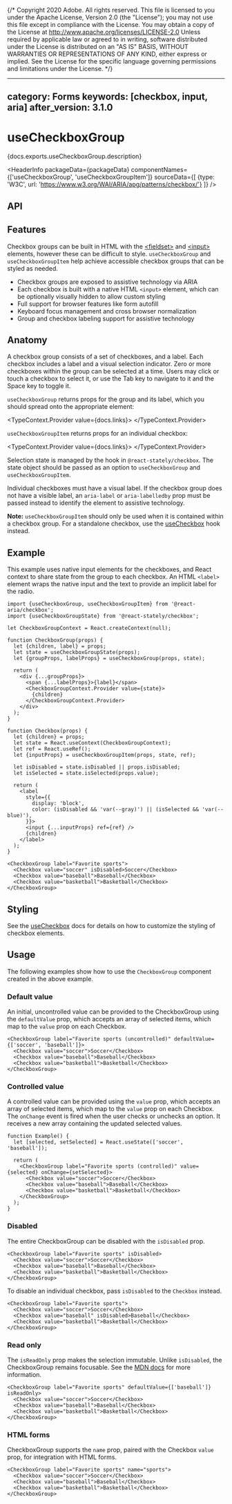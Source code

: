 {/* Copyright 2020 Adobe. All rights reserved.
This file is licensed to you under the Apache License, Version 2.0 (the "License");
you may not use this file except in compliance with the License. You may obtain a copy
of the License at http://www.apache.org/licenses/LICENSE-2.0
Unless required by applicable law or agreed to in writing, software distributed under
the License is distributed on an "AS IS" BASIS, WITHOUT WARRANTIES OR REPRESENTATIONS
OF ANY KIND, either express or implied. See the License for the specific language
governing permissions and limitations under the License. */}



---
category: Forms
keywords: [checkbox, input, aria]
after_version: 3.1.0
---

# useCheckboxGroup

<PageDescription>{docs.exports.useCheckboxGroup.description}</PageDescription>

<HeaderInfo
  packageData={packageData}
  componentNames={['useCheckboxGroup', 'useCheckboxGroupItem']}
  sourceData={[
    {type: 'W3C', url: 'https://www.w3.org/WAI/ARIA/apg/patterns/checkbox/'}
  ]} />

## API

<FunctionAPI function={docs.exports.useCheckboxGroup} links={docs.links} />
<FunctionAPI function={docs.exports.useCheckboxGroupItem} links={docs.links} />

## Features

Checkbox groups can be built in HTML with the
[&lt;fieldset&gt;](https://developer.mozilla.org/en-US/docs/Web/HTML/Element/fieldset)
and [&lt;input&gt;](https://developer.mozilla.org/en-US/docs/Web/HTML/Element/input) elements,
however these can be difficult to style. `useCheckboxGroup` and `useCheckboxGroupItem` help achieve accessible
checkbox groups that can be styled as needed.

* Checkbox groups are exposed to assistive technology via ARIA
* Each checkbox is built with a native HTML `<input>` element, which can be optionally visually
  hidden to allow custom styling
* Full support for browser features like form autofill
* Keyboard focus management and cross browser normalization
* Group and checkbox labeling support for assistive technology

## Anatomy

<Anatomy />

A checkbox group consists of a set of checkboxes, and a label. Each checkbox
includes a label and a visual selection indicator. Zero or more checkboxes
within the group can be selected at a time. Users may click or touch a checkbox
to select it, or use the <Keyboard>Tab</Keyboard> key to navigate to it
and the <Keyboard>Space</Keyboard> key to toggle it.

`useCheckboxGroup` returns props for the group and its label, which you should spread
onto the appropriate element:

<TypeContext.Provider value={docs.links}>
  <InterfaceType properties={docs.links[docs.exports.useCheckboxGroup.return.id].properties} />
</TypeContext.Provider>

`useCheckboxGroupItem` returns props for an individual checkbox:

<TypeContext.Provider value={docs.links}>
  <InterfaceType properties={docs.links[docs.exports.useCheckboxGroupItem.return.id].properties} />
</TypeContext.Provider>

Selection state is managed by the <TypeLink links={statelyDocs.links} type={statelyDocs.exports.useCheckboxGroupState} />
hook in `@react-stately/checkbox`. The state object should be passed as an option to `useCheckboxGroup`
and `useCheckboxGroupItem`.

Individual checkboxes must have a visual label. If the checkbox group does not have a visible label,
an `aria-label` or `aria-labelledby` prop must be passed instead to identify the element to assistive
technology.

**Note:** `useCheckboxGroupItem` should only be used when it is contained within a checkbox group. For a
standalone checkbox, use the [useCheckbox](useCheckbox.html) hook instead.

## Example

This example uses native input elements for the checkboxes, and React context to share state from the group
to each checkbox. An HTML `<label>` element wraps the native input and the text to provide an implicit label
for the radio.

```tsx example export=true
import {useCheckboxGroup, useCheckboxGroupItem} from '@react-aria/checkbox';
import {useCheckboxGroupState} from '@react-stately/checkbox';

let CheckboxGroupContext = React.createContext(null);

function CheckboxGroup(props) {
  let {children, label} = props;
  let state = useCheckboxGroupState(props);
  let {groupProps, labelProps} = useCheckboxGroup(props, state);

  return (
    <div {...groupProps}>
      <span {...labelProps}>{label}</span>
      <CheckboxGroupContext.Provider value={state}>
        {children}
      </CheckboxGroupContext.Provider>
    </div>
  );
}

function Checkbox(props) {
  let {children} = props;
  let state = React.useContext(CheckboxGroupContext);
  let ref = React.useRef();
  let {inputProps} = useCheckboxGroupItem(props, state, ref);

  let isDisabled = state.isDisabled || props.isDisabled;
  let isSelected = state.isSelected(props.value);

  return (
    <label
      style={{
        display: 'block',
        color: (isDisabled && 'var(--gray)') || (isSelected && 'var(--blue)'),
      }}>
      <input {...inputProps} ref={ref} />
      {children}
    </label>
  );
}

<CheckboxGroup label="Favorite sports">
  <Checkbox value="soccer" isDisabled>Soccer</Checkbox>
  <Checkbox value="baseball">Baseball</Checkbox>
  <Checkbox value="basketball">Basketball</Checkbox>
</CheckboxGroup>
```

## Styling

See the [useCheckbox](useCheckbox.html#styling) docs for details on how to customize the styling of checkbox elements.

## Usage

The following examples show how to use the `CheckboxGroup` component created in the above example.

### Default value

An initial, uncontrolled value can be provided to the CheckboxGroup using the `defaultValue` prop, which accepts an array of selected items, which map to the
`value` prop on each Checkbox.

```tsx example
<CheckboxGroup label="Favorite sports (uncontrolled)" defaultValue={['soccer', 'baseball']}>
  <Checkbox value="soccer">Soccer</Checkbox>
  <Checkbox value="baseball">Baseball</Checkbox>
  <Checkbox value="basketball">Basketball</Checkbox>
</CheckboxGroup>
```

### Controlled value

A controlled value can be provided using the `value` prop, which accepts an array of selected items, which map to the
`value` prop on each Checkbox. The `onChange` event is fired when the user checks or unchecks an option. It receives a new array
containing the updated selected values.

```tsx example
function Example() {
  let [selected, setSelected] = React.useState(['soccer', 'baseball']);

  return (
    <CheckboxGroup label="Favorite sports (controlled)" value={selected} onChange={setSelected}>
      <Checkbox value="soccer">Soccer</Checkbox>
      <Checkbox value="baseball">Baseball</Checkbox>
      <Checkbox value="basketball">Basketball</Checkbox>
    </CheckboxGroup>
  );
}
```

### Disabled

The entire CheckboxGroup can be disabled with the `isDisabled` prop.

```tsx example
<CheckboxGroup label="Favorite sports" isDisabled>
  <Checkbox value="soccer">Soccer</Checkbox>
  <Checkbox value="baseball">Baseball</Checkbox>
  <Checkbox value="basketball">Basketball</Checkbox>
</CheckboxGroup>
```

To disable an individual checkbox, pass `isDisabled` to the `Checkbox` instead.

```tsx example
<CheckboxGroup label="Favorite sports">
  <Checkbox value="soccer">Soccer</Checkbox>
  <Checkbox value="baseball" isDisabled>Baseball</Checkbox>
  <Checkbox value="basketball">Basketball</Checkbox>
</CheckboxGroup>
```

### Read only

The `isReadOnly` prop makes the selection immutable. Unlike `isDisabled`, the CheckboxGroup remains focusable.
See the [MDN docs](https://developer.mozilla.org/en-US/docs/Web/HTML/Attributes/readonly) for more information.

```tsx example
<CheckboxGroup label="Favorite sports" defaultValue={['baseball']} isReadOnly>
  <Checkbox value="soccer">Soccer</Checkbox>
  <Checkbox value="baseball">Baseball</Checkbox>
  <Checkbox value="basketball">Basketball</Checkbox>
</CheckboxGroup>
```

### HTML forms

CheckboxGroup supports the `name` prop, paired with the Checkbox `value` prop, for integration with HTML forms.

```tsx example
<CheckboxGroup label="Favorite sports" name="sports">
  <Checkbox value="soccer">Soccer</Checkbox>
  <Checkbox value="baseball">Baseball</Checkbox>
  <Checkbox value="basketball">Basketball</Checkbox>
</CheckboxGroup>
```
